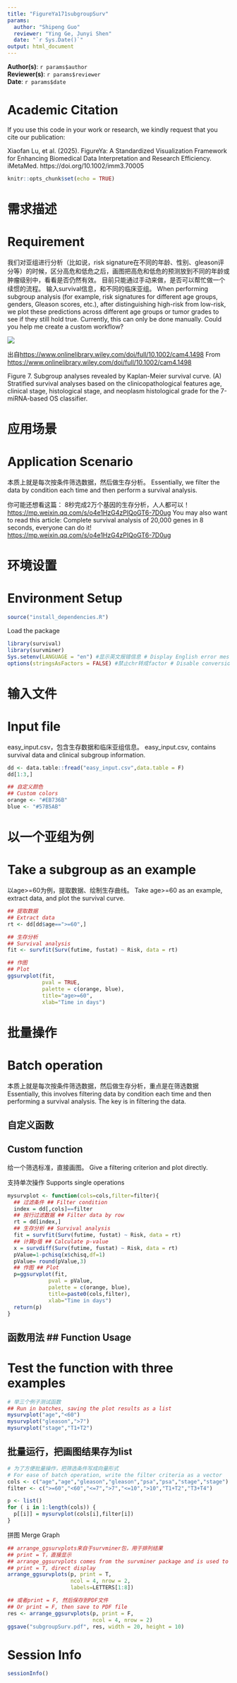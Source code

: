 ```yaml
---
title: "FigureYa171subgroupSurv"
params:
  author: "Shipeng Guo"
  reviewer: "Ying Ge, Junyi Shen"
  date: "`r Sys.Date()`"
output: html_document
---
```


**Author(s)**: `r params$author`  
**Reviewer(s)**: `r params$reviewer`  
**Date**: `r params$date`  


# Academic Citation
If you use this code in your work or research, we kindly request that you cite our publication:

Xiaofan Lu, et al. (2025). FigureYa: A Standardized Visualization Framework for Enhancing Biomedical Data Interpretation and Research Efficiency. iMetaMed. https://doi.org/10.1002/imm3.70005


```r
knitr::opts_chunk$set(echo = TRUE)
```

# 需求描述
# Requirement

我们对亚组进行分析（比如说，risk signature在不同的年龄、性别、gleason评分等）的时候，区分高危和低危之后，画图把高危和低危的预测放到不同的年龄或肿瘤级别中，看看是否仍然有效。
目前只能通过手动来做，是否可以帮忙做一个续惯的流程。
输入survival信息，和不同的临床亚组。
When performing subgroup analysis (for example, risk signatures for different age groups, genders, Gleason scores, etc.), after distinguishing high-risk from low-risk, we plot these predictions across different age groups or tumor grades to see if they still hold true.
Currently, this can only be done manually. Could you help me create a custom workflow?

![](example.png)

出自<https://www.onlinelibrary.wiley.com/doi/full/10.1002/cam4.1498>
From <https://www.onlinelibrary.wiley.com/doi/full/10.1002/cam4.1498>

Figure 7. Subgroup analyses revealed by Kaplan-Meier survival curve. (A) Stratified survival analyses based on the clinicopathological features age, clinical stage, histological stage, and neoplasm histological grade for the 7-miRNA-based OS classifier.

# 应用场景
# Application Scenario

本质上就是每次按条件筛选数据，然后做生存分析。
Essentially, we filter the data by condition each time and then perform a survival analysis.

你可能还想看这篇： 8秒完成2万个基因的生存分析，人人都可以！ <https://mp.weixin.qq.com/s/o4e1HzG4zPIQoGT6-7D0ug>
You may also want to read this article: Complete survival analysis of 20,000 genes in 8 seconds, everyone can do it! <https://mp.weixin.qq.com/s/o4e1HzG4zPIQoGT6-7D0ug>

# 环境设置
# Environment Setup


```r
source("install_dependencies.R")

```

Load the package

```r
library(survival)
library(survminer)
Sys.setenv(LANGUAGE = "en") #显示英文报错信息 # Display English error messages
options(stringsAsFactors = FALSE) #禁止chr转成factor # Disable conversion of chr to factor
```

# 输入文件
# Input file

easy_input.csv，包含生存数据和临床亚组信息。
easy_input.csv, contains survival data and clinical subgroup information.

```r
dd <- data.table::fread("easy_input.csv",data.table = F)
dd[1:3,]

## 自定义颜色
## Custom colors
orange <- "#EB736B"
blue <- "#57B5AB"
```

# 以一个亚组为例
# Take a subgroup as an example

以age>=60为例，提取数据、绘制生存曲线。
Take age>=60 as an example, extract data, and plot the survival curve.

```r
## 提取数据
## Extract data
rt <- dd[dd$age==">=60",] 

## 生存分析
## Survival analysis
fit <- survfit(Surv(futime, fustat) ~ Risk, data = rt)

## 作图
## Plot
ggsurvplot(fit,
           pval = TRUE,
           palette = c(orange, blue),
           title="age>=60",
           xlab="Time in days")
```

# 批量操作
# Batch operation

本质上就是每次按条件筛选数据，然后做生存分析，重点是在筛选数据
Essentially, this involves filtering data by condition each time and then performing a survival analysis. The key is in filtering the data.

## 自定义函数
## Custom function

给一个筛选标准，直接画图。
Give a filtering criterion and plot directly.

支持单次操作
Supports single operations

```r
mysurvplot <- function(cols=cols,filter=filter){
  ## 过滤条件 ## Filter condition
  index = dd[,cols]==filter
  ## 按行过滤数据 ## Filter data by row
  rt = dd[index,]
  ## 生存分析 ## Survival analysis
  fit = survfit(Surv(futime, fustat) ~ Risk, data = rt)
  ## 计算p值 ## Calculate p-value
  x = survdiff(Surv(futime, fustat) ~ Risk, data = rt)
  pValue=1-pchisq(x$chisq,df=1)
  pValue= round(pValue,3)
  ## 作图 ## Plot
  p=ggsurvplot(fit,
             pval = pValue,
             palette = c(orange, blue),
             title=paste0(cols,filter),
             xlab="Time in days")
  return(p)
}
```

## 函数用法 ## Function Usage
# Test the function with three examples

```r
# 举三个例子测试函数
## Run in batches, saving the plot results as a list
mysurvplot("age","<60")
mysurvplot("gleason",">7")
mysurvplot("stage","T1+T2")
```

## 批量运行，把画图结果存为list

```r
# 为了方便批量操作，把筛选条件写成向量形式
# For ease of batch operation, write the filter criteria as a vector
cols <- c("age","age","gleason","gleason","psa","psa","stage","stage")
filter <- c(">=60","<60","<=7",">7","<=10",">10","T1+T2","T3+T4")

p <- list()
for ( i in 1:length(cols)) {
  p[[i]] = mysurvplot(cols[i],filter[i])
}
```

拼图
Merge Graph

```r
## arrange_ggsurvplots来自于survminer包，用于排列结果
## print = T，直接显示
## arrange_ggsurvplots comes from the survminer package and is used to arrange the results.
## print = T, direct display
arrange_ggsurvplots(p, print = T,
                    ncol = 4, nrow = 2,
                    labels=LETTERS[1:8])

## 或者print = F, 然后保存到PDF文件
## Or print = F, then save to PDF file
res <- arrange_ggsurvplots(p, print = F,
                           ncol = 4, nrow = 2)
ggsave("subgroupSurv.pdf", res, width = 20, height = 10)
```

# Session Info

```r
sessionInfo()
```